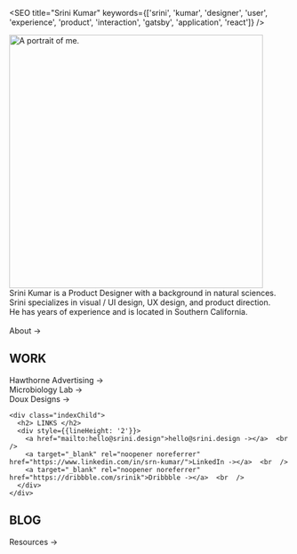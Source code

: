 
<SEO title="Srini Kumar" keywords={['srini', 'kumar', 'designer', 'user', 'experience', 'product', 'interaction', 'gatsby', 'application', 'react']} />


<img height="456px" loading="eager" src={portrait} alt="A portrait of me." class="portrait"/>

<div style={{fontWeight: '400', marginTop: '25px'}}>
  Srini Kumar is a Product Designer with a background in natural sciences. <br  />
  Srini specializes in visual / UI design, UX design, and product direction.  <br  />
  He has <Experience /> years of experience and is located in Southern California.<br  />  <br  />

  <Link to="/about/">About -></Link>

  <div class="indexParent">
    <div class="indexChild">
      <h2> WORK </h2>
      <div style={{lineHeight: '2'}}>
        <Link to="/hawthorne/">Hawthorne Advertising -></Link>  <br  />
        <Link to="/lab/">Microbiology Lab -></Link>  <br  />
        <Link to="/doux/">Doux Designs -></Link>
      </div>
    </div>
    
    <div class="indexChild">
      <h2> LINKS </h2>
      <div style={{lineHeight: '2'}}>
        <a href="mailto:hello@srini.design">hello@srini.design -></a>  <br  />
        <a target="_blank" rel="noopener noreferrer" href="https://www.linkedin.com/in/srn-kumar/">LinkedIn -></a>  <br  />
        <a target="_blank" rel="noopener noreferrer" href="https://dribbble.com/srinik">Dribbble -></a>  <br  />
      </div>
    </div>
  </div>

  <div>
    <h2> BLOG </h2>
    <div style={{lineHeight: '2'}}>
      <Link to="/resources/">Resources -></Link>  <br  />
    </div>
  </div>
</div>





